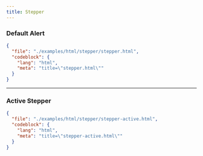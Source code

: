 ```yaml
---
title: Stepper
---
```


### Default Alert

<TWComponentPreview src="/stepper/stepper" />

```json doc-gen:file
{
  "file": "./examples/html/stepper/stepper.html",
  "codeblock": {
    "lang": "html",
    "meta": "title=\"stepper.html\""
  }
}
```

---

### Active Stepper

<TWComponentPreview src="/stepper/stepper-active" />

```json doc-gen:file
{
  "file": "./examples/html/stepper/stepper-active.html",
  "codeblock": {
    "lang": "html",
    "meta": "title=\"stepper-active.html\""
  }
}
```
